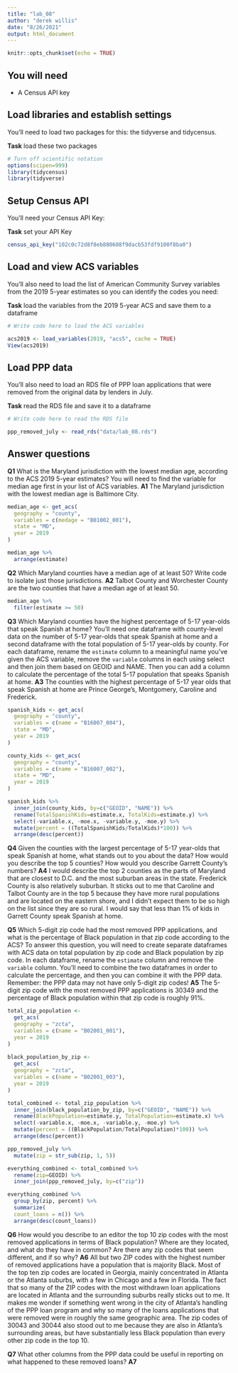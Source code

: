 ```yaml
---
title: "lab_08"
author: "derek willis"
date: "8/26/2021"
output: html_document
---
```


```r
knitr::opts_chunk$set(echo = TRUE)
```

## You will need

* A Census API key

## Load libraries and establish settings

You'll need to load two packages for this: the tidyverse and tidycensus.

**Task** load these two packages

```r

# Turn off scientific notation
options(scipen=999)
library(tidycensus)
library(tidyverse)

```

## Setup Census API

You'll need your Census API Key:

**Task** set your API Key

```r

census_api_key("102c0c72d8f8eb880608f9dacb53fdf9100f8ba0")

```

## Load and view ACS variables

You'll also need to load the list of American Community Survey variables from the 2019 5-year estimates so you can identify the codes you need:

**Task** load the variables from the 2019 5-year ACS and save them to a dataframe

```r
# Write code here to load the ACS variables

acs2019 <- load_variables(2019, "acs5", cache = TRUE)
View(acs2019)

```

## Load PPP data

You'll also need to load an RDS file of PPP loan applications that were removed from the original data by lenders in July.

**Task** read the RDS file and save it to a dataframe

```r
# Write code here to read the RDS file

ppp_removed_july <- read_rds("data/lab_08.rds")

```

## Answer questions

**Q1** What is the Maryland jurisdiction with the lowest median age, according to the ACS 2019 5-year estimates? You will need to find the variable for median age first in your list of ACS variables.
**A1** The Maryland jurisdiction with the lowest median age is Baltimore City. 

```r

median_age <- get_acs(
  geography = "county", 
  variables = c(medage = "B01002_001"),
  state = "MD",
  year = 2019
)

median_age %>%
  arrange(estimate)

```

**Q2** Which Maryland counties have a median age of at least 50? Write code to isolate just those jurisdictions.
**A2** Talbot County and Worchester County are the two counties that have a median age of at least 50. 

```r

median_age %>%
  filter(estimate >= 50)

```

**Q3** Which Maryland counties have the highest percentage of 5-17 year-olds that speak Spanish at home? You'll need one dataframe with county-level data on the number of 5-17 year-olds that speak Spanish at home and a second dataframe with the total population of 5-17 year-olds by county. For each dataframe, rename the `estimate` column to a meaningful name you've given the ACS variable, remove the `variable` columns in each using select and then join them based on GEOID and NAME. Then you can add a column to calculate the percentage of the total 5-17 population that speaks Spanish at home.
**A3** The counties with the highest percentage of 5-17 year olds that speak Spanish at home are Prince George's, Montgomery, Caroline and Frederick. 

```r

spanish_kids <- get_acs(
  geography = "county", 
  variables = c(name = "B16007_004"),
  state = "MD",
  year = 2019
)

county_kids <- get_acs(
  geography = "county", 
  variables = c(name = "B16007_002"),
  state = "MD",
  year = 2019
)

spanish_kids %>%
  inner_join(county_kids, by=c("GEOID", "NAME")) %>%
  rename(TotalSpanishKids=estimate.x, TotalKids=estimate.y) %>%
  select(-variable.x, -moe.x, -variable.y, -moe.y) %>%
  mutate(percent = ((TotalSpanishKids/TotalKids)*100)) %>%
  arrange(desc(percent))

```

**Q4** Given the counties with the largest percentage of 5-17 year-olds that speak Spanish at home, what stands out to you about the data? How would you describe the top 5 counties? How would you describe Garrett County's numbers?
**A4** I would describe the top 2 counties as the parts of Maryland that are closest to D.C. and the most suburban areas in the state. Frederick County is also relatively suburban. It sticks out to me that Caroline and Talbot County are in the top 5 because they have more rural populations and are located on the eastern shore, and I didn't expect them to be so high on the list since they are so rural. I would say that less than 1% of kids in Garrett County speak Spanish at home. 

**Q5** Which 5-digit zip code had the most removed PPP applications, and what is the percentage of Black population in that zip code according to the ACS? To answer this question, you will need to create separate dataframes with ACS data on total population by zip code and Black population by zip code. In each dataframe, rename the `estimate` column and remove the `variable` column. You'll need to combine the two dataframes in order to calculate the percentage, and then you can combine it with the PPP data. Remember: the PPP data may not have only 5-digit zip codes!
**A5** The 5-digit zip code with the most removed PPP applications is 30349 and the percentage of Black population within that zip code is roughly 91%. 

```r

total_zip_population <-
  get_acs(
  geography = "zcta", 
  variables = c(name = "B02001_001"),
  year = 2019
)
  
black_population_by_zip <-
  get_acs(
  geography = "zcta", 
  variables = c(name = "B02001_003"),
  year = 2019
)

total_combined <- total_zip_population %>%
  inner_join(black_population_by_zip, by=c("GEOID", "NAME")) %>%
  rename(BlackPopulation=estimate.y, TotalPopulation=estimate.x) %>%
  select(-variable.x, -moe.x, -variable.y, -moe.y) %>%
  mutate(percent = ((BlackPopulation/TotalPopulation)*100)) %>%
  arrange(desc(percent))

ppp_removed_july %>%
  mutate(zip = str_sub(zip, 1, 5))

everything_combined <- total_combined %>%
  rename(zip=GEOID) %>%
  inner_join(ppp_removed_july, by=c("zip"))

everything_combined %>%
  group_by(zip, percent) %>%
  summarize(
  count_loans = n()) %>%
  arrange(desc(count_loans))

```

**Q6** How would you describe to an editor the top 10 zip codes with the most removed applications in terms of Black population? Where are they located, and what do they have in common? Are there any zip codes that seem different, and if so why?
**A6** All but two ZIP codes with the highest number of removed applications have a population that is majority Black. Most of the top ten zip codes are located in Georgia, mainly concentrated in Atlanta or the Atlanta suburbs, with a few in Chicago and a few in Florida. The fact that so many of the ZIP codes with the most withdrawn loan applications are located in Atlanta and the surrounding suburbs really sticks out to me. It makes me wonder if something went wrong in the city of Atlanta's handling of the PPP loan program and why so many of the loans applications that were removed were in roughly the same geographic area. The zip codes of 30043 and 30044 also stood out to me because they are also in Atlanta's surrounding areas, but have substantially less Black population than every other zip code in the top 10. 

**Q7** What other columns from the PPP data could be useful in reporting on what happened to these removed loans?
**A7**
